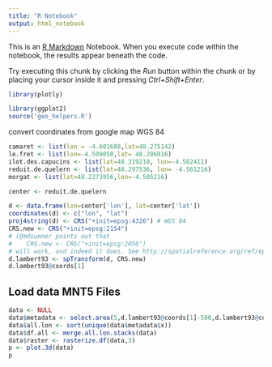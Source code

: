 ```yaml
---
title: "R Notebook"
output: html_notebook
---
```


This is an [R Markdown](http://rmarkdown.rstudio.com) Notebook. When you execute code within the notebook, the results appear beneath the code. 

Try executing this chunk by clicking the *Run* button within the chunk or by placing your cursor inside it and pressing *Ctrl+Shift+Enter*. 

```r
library(plotly)

library(ggplot2)
source('geo_helpers.R')
```

convert coordinates from google map WGS 84
```r
camaret <- list(lon = -4.601688,lat=48.275142)
le.fret <- list(lon=-4.509050,lat= 48.286016)
ilot.des.capucins <- list(lat=48.319210, lon=-4.582411)
reduit.de.quelern <- list(lat=48.297536, lon= -4.561216)
morgat <- list(lat=48.2273956,lon=-4.505216)

center <- reduit.de.quelern

d <- data.frame(lon=center['lon'], lat=center['lat'])
coordinates(d) <- c("lon", "lat")
proj4string(d) <- CRS("+init=epsg:4326") # WGS 84
CRS.new <- CRS("+init=epsg:2154")
# (@mdsumner points out that
#    CRS.new <- CRS("+init=epsg:2056")
# will work, and indeed it does. See http://spatialreference.org/ref/epsg/2056/proj4/.)
d.lambert93 <- spTransform(d, CRS.new)
d.lambert93@coords[1]
```


## Load data MNT5 Files
```r

data <- NULL
data$metadata <- select.area(5,d.lambert93@coords[1]-500,d.lambert93@coords[2],3 )
data$all.lon <- sort(unique(data$metadata$x))
data$df.all <- merge.all.lon.stacks(data)
data$raster <- rasterize.df(data,3)
p <- plot.3d(data)
p


```




